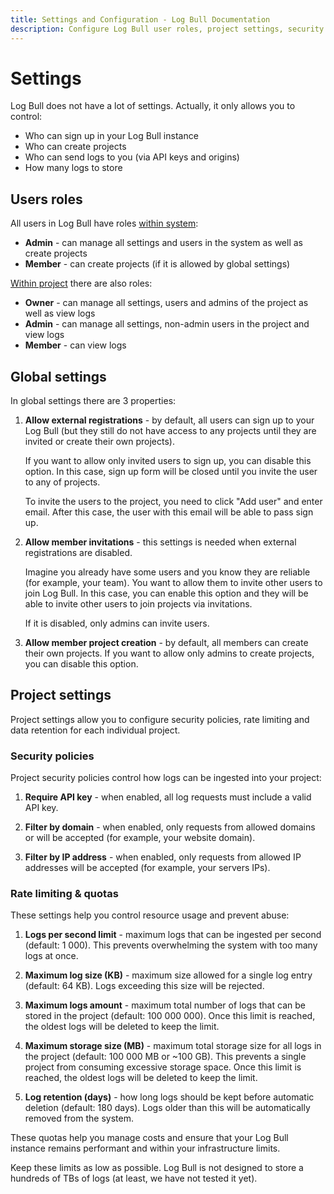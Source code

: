 ```yaml
---
title: Settings and Configuration - Log Bull Documentation
description: Configure Log Bull user roles, project settings, security policies, rate limiting, and data retention. Learn how to manage access control and optimize your log collection system.
---
```


# Settings

Log Bull does not have a lot of settings. Actually, it only allows you to control:

- Who can sign up in your Log Bull instance
- Who can create projects
- Who can send logs to you (via API keys and origins)
- How many logs to store

## Users roles

All users in Log Bull have roles <u>within system</u>:

- **Admin** - can manage all settings and users in the system as well as create projects
- **Member** - can create projects (if it is allowed by global settings)

<u>Within project</u> there are also roles:

- **Owner** - can manage all settings, users and admins of the project as well as view logs
- **Admin** - can manage all settings, non-admin users in the project and view logs
- **Member** - can view logs

## Global settings

In global settings there are 3 properties:

1. **Allow external registrations** - by default, all users can sign up to your Log Bull (but they still do not have access to any projects until they are invited or create their own projects).

   If you want to allow only invited users to sign up, you can disable this option. In this case, sign up form will be closed until you invite the user to any of projects.

   To invite the users to the project, you need to click "Add user" and enter email. After this case, the user with this email will be able to pass sign up.

2. **Allow member invitations** - this settings is needed when external registrations are disabled.

   Imagine you already have some users and you know they are reliable (for example, your team). You want to allow them to invite other users to join Log Bull. In this case, you can enable this option and they will be able to invite other users to join projects via invitations.

   If it is disabled, only admins can invite users.

3. **Allow member project creation** - by default, all members can create their own projects. If you want to allow only admins to create projects, you can disable this option.

## Project settings

Project settings allow you to configure security policies, rate limiting and data retention for each individual project.

### Security policies

Project security policies control how logs can be ingested into your project:

1. **Require API key** - when enabled, all log requests must include a valid API key.

2. **Filter by domain** - when enabled, only requests from allowed domains or will be accepted (for example, your website domain).

3. **Filter by IP address** - when enabled, only requests from allowed IP addresses will be accepted (for example, your servers IPs).

### Rate limiting & quotas

These settings help you control resource usage and prevent abuse:

1. **Logs per second limit** - maximum logs that can be ingested per second (default: 1 000). This prevents overwhelming the system with too many logs at once.

2. **Maximum log size (KB)** - maximum size allowed for a single log entry (default: 64 KB). Logs exceeding this size will be rejected.

3. **Maximum logs amount** - maximum total number of logs that can be stored in the project (default: 100 000 000). Once this limit is reached, the oldest logs will be deleted to keep the limit.

4. **Maximum storage size (MB)** - maximum total storage size for all logs in the project (default: 100 000 MB or ~100 GB). This prevents a single project from consuming excessive storage space. Once this limit is reached, the oldest logs will be deleted to keep the limit.

5. **Log retention (days)** - how long logs should be kept before automatic deletion (default: 180 days). Logs older than this will be automatically removed from the system.

These quotas help you manage costs and ensure that your Log Bull instance remains performant and within your infrastructure limits.

Keep these limits as low as possible. Log Bull is not designed to store a hundreds of TBs of logs (at least, we have not tested it yet).
